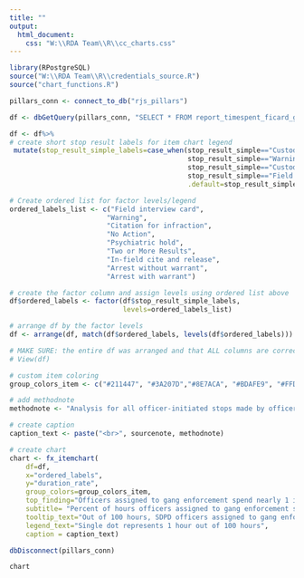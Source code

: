 ```yaml
---
title: ""
output:
  html_document:
    css: "W:\\RDA Team\\R\\cc_charts.css"
---
```

<!-- link to Google Font -->
<link href="https://fonts.googleapis.com/css2?family=Inter:wght@100;200;300;400;500;600;700;800;900&display=swap" rel="stylesheet">

```r

library(RPostgreSQL)
source("W:\\RDA Team\\R\\credentials_source.R")
source("chart_functions.R")

pillars_conn <- connect_to_db("rjs_pillars")

df <- dbGetQuery(pillars_conn, "SELECT * FROM report_timespent_ficard_gang_stop")

df <- df%>%
# create short stop result labels for item chart legend
 mutate(stop_result_simple_labels=case_when(stop_result_simple=="Custodial Arrest without warrant" ~ "Arrest without warrant",
                                            stop_result_simple=="Warning (verbal or written)" ~ "Warning",
                                            stop_result_simple=="Custodial Arrest pursuant to outstanding warrant" ~ "Arrest with warrant",
                                            stop_result_simple=="Field interview card completed"~"Field interview card",
                                            .default=stop_result_simple))

# Create ordered list for factor levels/legend
ordered_labels_list <- c("Field interview card",
                        "Warning",
                        "Citation for infraction",
                        "No Action",
                        "Psychiatric hold",
                        "Two or More Results",
                        "In-field cite and release",
                        "Arrest without warrant",
                        "Arrest with warrant")

# create the factor column and assign levels using ordered list above
df$ordered_labels <- factor(df$stop_result_simple_labels, 
                            levels=ordered_labels_list)

# arrange df by the factor levels
df <- arrange(df, match(df$ordered_labels, levels(df$ordered_labels)))

# MAKE SURE: the entire df was arranged and that ALL columns are correct
# View(df)

# custom item coloring
group_colors_item <- c("#211447", "#3A207D","#8E7ACA", "#BDAFE9", "#FFD28F", "#FFE680", "#F0FF85", "#BABABA", "#D6D6D6")

# add methodnote 
methodnote <- "Analysis for all officer-initiated stops made by officers assigned to gang enforcement. Officers assigned to gang enforcement spent a total of 10,975.6 hours on officer-initiated stops in 2022."

# create caption 
caption_text <- paste("<br>", sourcenote, methodnote)

# create chart
chart <- fx_itemchart(
    df=df, 
    x="ordered_labels",
    y="duration_rate", 
    group_colors=group_colors_item,
    top_finding="Officers assigned to gang enforcement spend nearly 1 in 5 patrol hours on stops resulting in a field interview card",
    subtitle= "Percent of hours officers assigned to gang enforcement spend on stops by stop result",
    tooltip_text="Out of 100 hours, SDPD officers assigned to gang enforcement spent <br><b>{point.duration_rate:.1f}</b> hours on stops that resulted in <b>{point.stop_result_simple}</b>.",
    legend_text="Single dot represents 1 hour out of 100 hours",
    caption = caption_text)    

dbDisconnect(pillars_conn)

```

```r
chart
```
<script>
  widg = document.getElementsByClassName('html-widget'); //find widgets
  for (let i = 0; i < widg.length; i++) { //loop through
    document.getElementsByClassName('highchart')[i].style.width = '100%'; //adjust width
    document.getElementsByClassName('highchart')[i].style.height = '100%'; //adjust height
  }
</script>